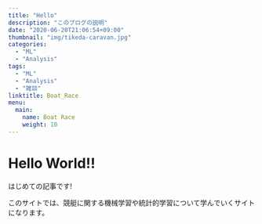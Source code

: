 ```yaml
---
title: "Hello"
description: "このブログの説明"
date: "2020-06-20T21:06:54+09:00"
thumbnail: "img/tikeda-caravan.jpg"
categories:
  - "ML"
  - "Analysis"
tags:
  - "ML"
  - "Analysis"
  - "雑談"
linktitle: Boat_Race
menu:
  main:
    name: Boat Race
    weight: 10
---
```


# Hello World!!

はじめての記事です!

このサイトでは、競艇に関する機械学習や統計的学習について学んでいくサイトになります。

